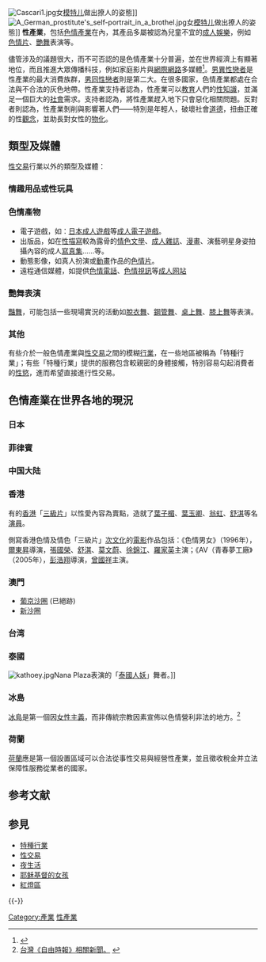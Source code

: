 {{多個問題|
{{expand|time=2011-01-13}}
{{refimprove|time=2011-01-13}}
{{wwv}}
}}
{{性與法律}}

[[File:Cascari1.jpg|thumb]]女[[模特儿|模特儿]]做出撩人的姿態]]
[[File:A_German_prostitute's_self-portrait_in_a_brothel.jpg|thumb]]女[[模特儿|模特儿]]做出撩人的姿態]]
'''性產業'''，包括[[色情|色情]][[產業|產業]]在內，其產品多屬被認為兒童不宜的[[成人|成人]][[娛樂|娛樂]]，例如[[色情片|色情片]]、[[艷舞|艷舞]]表演等。

儘管涉及的議題很大，而不可否認的是色情產業十分普遍，並在世界經濟上有顯著地位，而且推進大眾傳播科技，例如家庭影片與[[網際網路|網際網路]]多媒體<ref>{{cite news |url = http://news.yam.com/chinatimes/computer/200601/20060122099815.html |title = Google之戰 扯出隱私話題 網路科技 始終靠色情推動？|author=楊明暐 |newspaper = [[中國時報|中國時報]] |date = 2006-01-22 }}</ref>。[[男性|男]][[異性戀|異性戀者]]是性產業的最大消費族群，[[男同性戀|男同性戀者]]則是第二大。在很多國家，色情產業都處在合法與不合法的灰色地帶。性產業支持者認為，性產業可以[[性教育|教育]]人們的[[性_(生物學)|性]][[知識|知識]]，並滿足一個巨大的[[社會|社會]]需求。支持者認為，將性產業趕入地下只會惡化相關問題。反對者則認為，性產業剝削與影響著人們——特別是年輕人，破壞社會[[道德|道德]]，扭曲正確的性[[觀念|觀念]]，並助長對女性的[[物化|物化]]。

== 類型及媒體 ==
[[性交易|性交易]]行業以外的類型及媒體：
===情趣用品或性玩具 ===
{{main|性玩具}}

=== 色情產物 ===
{{main|色情}}
* 電子遊戲，如：[[日本成人遊戲|日本成人遊戲]]等[[成人電子遊戲|成人電子遊戲]]。
* 出版品，如在[[性暗示|性描寫]]較為露骨的[[情色文學|情色文學]]、[[成人雜誌|成人雜誌]]、[[漫畫|漫畫]]、演藝明星身姿拍攝內容的成人[[寫真集|寫真集]]……等。
* 動態影像，如真人扮演或[[動畫|動畫]]作品的[[色情片|色情片]]。
* 遠程通信媒體，如提供[[電話調情|色情電話]]、[[網路調情|色情視訊]]等[[成人网站|成人网站]]

=== 艷舞表演 ===
[[豔舞|豔舞]]，可能包括一些現場實況的活動如[[脫衣舞|脫衣舞]]、[[鋼管舞|鋼管舞]]、[[桌上舞|桌上舞]]、[[膝上舞|膝上舞]]等表演。

=== 其他 ===
{{main|接吻販賣|摸摸茶|泰國浴|桑拿|性感按摩}}
有些介於一般色情產業與[[性交易|性交易]]之間的模糊[[行業|行業]]，在一些地區被稱為「特種行業」；有些「特種行業」提供的服務包含較親密的身體接觸，特別容易勾起消費者的[[性慾|性慾]]，進而希望直接進行性交易。

== 色情產業在世界各地的現況 ==
=== 日本 ===
{{main|日本的色情作品|AV片商|AV女優|AV男優|日本成人遊戲}}

=== 菲律賓 ===
{{main|菲律賓性產業}}

=== 中国大陆 ===
{{main|中国大陆的性服务业}}

=== 香港 ===
{{See also|香港性產業|香港電影分級制度}}
有的[[香港|香港]]「[[三級片|三級片]]」以性愛內容為賣點，造就了[[葉子楣|葉子楣]]、[[葉玉卿|葉玉卿]]、[[翁虹|翁虹]]、[[舒淇|舒淇]]等名[[演員|演員]]。

側寫香港色情及情色「三級片」[[次文化|次文化]]的[[電影|電影]]作品包括：《色情男女》（1996年），[[爾東昇|爾東昇]]導演，[[張國榮|張國榮]]、[[舒淇|舒淇]]、[[莫文蔚|莫文蔚]]、[[徐錦江|徐錦江]]、[[羅家英|羅家英]]主演；《AV（青春夢工廠》（2005年），[[彭浩翔|彭浩翔]]導演，[[曾國祥|曾國祥]]主演。

=== 澳門 ===
* [[葡京沙圈|葡京沙圈]] (已絕跡)
* [[新沙圈|新沙圈]]

=== 台湾 ===
{{main|台灣性產業}}

=== 泰國 ===
[[File:kathoey.jpg|thumb]]Nana Plaza表演的「[[泰國變性女性|泰國人妖]]」舞者。]]
{{main|泰國浴|泰國變性女性}}

=== 冰島 ===
[[冰島|冰島]]是第一個因[[女性主義|女性主義]]，而非傳統宗教因素宣佈以色情營利非法的地方。<ref>[http://www.libertytimes.com.tw/2010/new/mar/27/today-int2.htm 台灣《[[自由時報|自由時報]]》相關[[新聞|新聞]]。] {{webarchive|url=https://web.archive.org/web/20100331141100/http://www.libertytimes.com.tw/2010/new/mar/27/today-int2.htm |date=2010-03-31 }}</ref>

=== 荷蘭 ===
[[荷蘭|荷蘭]]應是第一個設置區域可以合法從事性交易與經營性產業，並且徵收稅金并立法保障性服務從業者的國家。{{main|紅燈區系|性產業}}

== 参考文献 ==
{{Reflist}}

== 参見 ==
* [[特種行業|特種行業]]
* [[性交易|性交易]]
* [[夜生活|夜生活]]
* [[耶稣基督的女孩|耶稣基督的女孩]]
* [[紅燈區|紅燈區]]

{{-}}
{{性}}

[[Category:產業|Category:產業]]
[[Category:性產業|]]